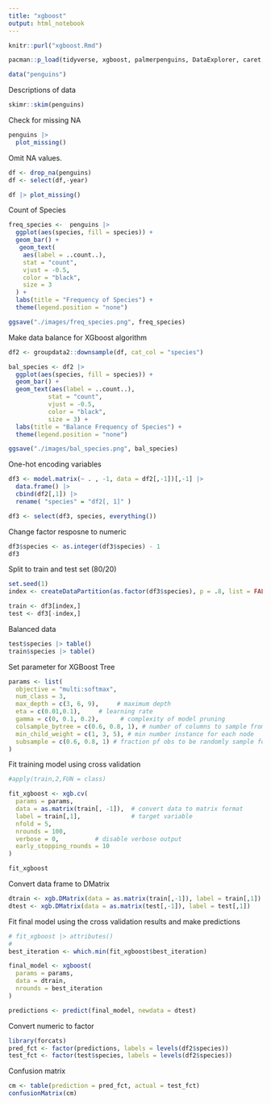 ```yaml
---
title: "xgboost"
output: html_notebook
---
```


```r
knitr::purl("xgboost.Rmd")
```


```r
pacman::p_load(tidyverse, xgboost, palmerpenguins, DataExplorer, caret, groupdata2)
```

```r
data("penguins")
```

Descriptions of data
```r
skimr::skim(penguins)
```


Check for missing NA
```r
penguins |> 
  plot_missing()
```

Omit NA values.
```r
df <- drop_na(penguins)
df <- select(df,-year)
```

```r
df |> plot_missing()
```

Count of Species
```r
freq_species <-  penguins |> 
  ggplot(aes(species, fill = species)) +
  geom_bar() + 
   geom_text(
    aes(label = ..count..),
    stat = "count",
    vjust = -0.5,
    color = "black",
    size = 3
  ) + 
  labs(title = "Frequency of Species") + 
  theme(legend.position = "none")

ggsave("./images/freq_species.png", freq_species)


```


Make data balance for XGboost algorithm
```r
df2 <- groupdata2::downsample(df, cat_col = "species")
```

```r
bal_species <- df2 |> 
  ggplot(aes(species, fill = species)) +
  geom_bar() + 
  geom_text(aes(label = ..count..),
           stat = "count",
           vjust = -0.5,
           color = "black",
           size = 3) + 
  labs(title = "Balance Frequency of Species") + 
  theme(legend.position = "none")

ggsave("./images/bal_species.png", bal_species)

```


One-hot encoding variables
```r
df3 <- model.matrix(~ . , -1, data = df2[,-1])[,-1] |> 
  data.frame() |> 
  cbind(df2[,1]) |> 
  rename( "species" = "df2[, 1]" )

df3 <- select(df3, species, everything())
```

Change factor resposne to numeric
```r
df3$species <- as.integer(df3$species) - 1
df3
```


Split to train and test set (80/20)

```r
set.seed(1)
index <- createDataPartition(as.factor(df3$species), p = .8, list = FALSE)

train <- df3[index,]
test <- df3[-index,]
```

Balanced data 
```r
test$species |> table()
train$species |> table()

```
Set parameter for XGBoost Tree
```r
params <- list(
  objective = "multi:softmax",
  num_class = 3,
  max_depth = c(3, 6, 9),     # maximum depth
  eta = c(0.01,0.1),     # learning rate
  gamma = c(0, 0.1, 0.2),      # complexity of model pruning
  colsample_bytree = c(0.6, 0.8, 1), # number of columns to sample from each tree
  min_child_weight = c(1, 3, 5), # min number instance for each node
  subsample = c(0.6, 0.8, 1) # fraction pf obs to be randomly sample for each tree
)
```

Fit training model using cross validation
```r
#apply(train,2,FUN = class)

fit_xgboost <- xgb.cv(
  params = params,
  data = as.matrix(train[, -1]),  # convert data to matrix format
  label = train[,1],              # target variable
  nfold = 5,
  nrounds = 100,        
  verbose = 0,          # disable verbose output
  early_stopping_rounds = 10
)
```

```r
fit_xgboost
```

Convert data frame to DMatrix
```r
dtrain <- xgb.DMatrix(data = as.matrix(train[,-1]), label = train[,1])
dtest <- xgb.DMatrix(data = as.matrix(test[,-1]), label = test[,1])
```

Fit final model using the cross validation results and make predictions

<!--  best iteration, you can obtain more optimal predictions from your XGBoost model and avoid overfitting by stopping the training process at the appropriate iteration -->

```r
# fit_xgboost |> attributes()
# 
best_iteration <- which.min(fit_xgboost$best_iteration)

final_model <- xgboost(
  params = params,
  data = dtrain,
  nrounds = best_iteration
)

predictions <- predict(final_model, newdata = dtest)

```

Convert numeric to factor
```r
library(forcats)
pred_fct <- factor(predictions, labels = levels(df2$species))
test_fct <- factor(test$species, labels = levels(df2$species))
```

Confusion matrix
```r
cm <- table(prediction = pred_fct, actual = test_fct)
confusionMatrix(cm)
```



